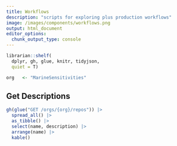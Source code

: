 ```yaml
---
title: Workflows
description: "scripts for exploring plus production workflows"
image: /images/components/workflows.png
output: html_document
editor_options: 
  chunk_output_type: console
---
```


```r
librarian::shelf(
  dplyr, gh, glue, knitr, tidyjson,
  quiet = T)

org   <- "MarineSensitivities"
```

## Get Descriptions

```r
gh(glue("GET /orgs/{org}/repos")) |> 
  spread_all() |> 
  as_tibble() |> 
  select(name, description) |>
  arrange(name) |> 
  kable()
```


